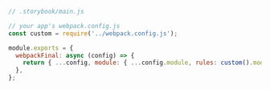 ```js
// .storybook/main.js

// your app's webpack.config.js
const custom = require('../webpack.config.js');

module.exports = {
  webpackFinal: async (config) => {
    return { ...config, module: { ...config.module, rules: custom().module.rules } };
  },
};
```
